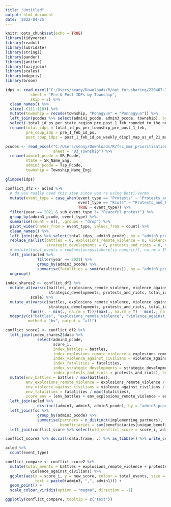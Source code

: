 ```yaml
---
title: "Untitled"
output: html_document
date: '2022-04-25'
---
```


```r
knitr::opts_chunk$set(echo = TRUE)
library(tidyverse)
library(readxl)
library(lubridate)
library(stringi)
library(pander)
library(janitor)
library(fuzzyjoin)
library(scales)
library(mdepriv)
library(broom)
```

```r
idps <- read_excel("C:/Users/seany/Downloads/R/not_for_sharing/220407-IDPs Population by Township_external request.xlsx", 
           sheet = "Pre & Post IDPs by Township",
           skip = 2) %>% 
  clean_names() %>% 
  slice(-(111:118)) %>% 
  mutate(township = recode(township, "Ponagyun" = "Ponnagyun")) %>% 
  left_join(pcodes %>% select(admin1_pcode, admin3_pcode, township), by = "township") %>% 
  select(-total_id_ps_per_state_region_pre_post_1_feb_rounded_to_the_nearest_100) %>% 
  rename(total_idps = total_id_ps_per_township_pre_post_1_feb, 
         pre_coup_idp = pre_1_feb_id_ps,
         post_coup_idps = post_1_feb_id_ps_weekly_displ_map_as_of_21_march_2022)

pcodes <- read_excel("C:/Users/seany/Downloads/R/fsc_mmr_prioritisation/Myanmar PCodes Release_9.3_Jan2021_(StRgn_Dist_Tsp_Town_Ward_VT).xlsx",
                     sheet = "03_Township") %>% 
  rename(admin1_pcode = SR_Pcode,
         state = SR_Name_Eng,
         admin3_pcode = Tsp_Pcode,
         township = Township_Name_Eng)

glimpse(idps)
```


```r
conflict_df2 <- acled %>% 
  # do you really need this step since you're using Betti-Verma
  mutate(event_type = case_when(event_type == "Protests" ~ "Protests_and_Riots",
                                event_type == "Riots" ~ "Protests_and_Riots", 
                                TRUE ~ event_type)) %>% 
  filter(year == 2021 & sub_event_type != "Peaceful protest") %>%
  group_by(admin3_pcode, event_type) %>% 
  summarise(count = n(), .groups = "drop") %>%  
  pivot_wider(names_from = event_type, values_from = count) %>% 
  clean_names() %>% 
  left_join(idps %>% select(total_idps, admin3_pcode), by = "admin3_pcode") %>% 
  replace_na(list(battles = 0, explosions_remote_violence = 0, violence_against_civilians = 0,
                  strategic_developments = 0, protests_and_riots = 0, total_idps = 0)) %>% 
  # mutate(total_events = rowSums(across(where(is.numeric)), na.rm = TRUE)) %>% 
  left_join(acled %>% 
              filter(year == 2021) %>% 
              group_by(admin3_pcode) %>% 
              summarise(fatalities = sum(fatalities)), by = "admin3_pcode") %>% 
  ungroup()
  
index_shares2 <- conflict_df2 %>%   
  mutate_at(vars(c(battles, explosions_remote_violence, violence_against_civilians, fatalities,
                   strategic_developments, protests_and_riots, total_idps)), 
           scale) %>%  
  mutate_at(vars(c(battles, explosions_remote_violence, violence_against_civilians, fatalities,
                   strategic_developments, protests_and_riots, total_idps)), 
           funs((. - min(., na.rm = T))/(max(., na.rm = T) - min(., na.rm = T)))) %>% 
  mdepriv(c("battles", "explosions_remote_violence", "violence_against_civilians", "fatalities", "strategic_developments", "protests_and_riots", "total_idps"),
          method = "bv", output = "all")

conflict_score2 <- conflict_df2 %>% 
  left_join(index_shares2$data %>% 
              select(admin3_pcode, 
                     score_i,
                     index_battles = battles, 
                     index_explosions_remote_violence = explosions_remote_violence,
                     index_violence_against_civilians = violence_against_civilians, 
                     index_fatalities = fatalities, 
                     index_strategic_developments = strategic_developments, 
                     index_protests_and_riots = protests_and_riots), by = "admin3_pcode") %>% 
  mutate(env_battles = battles / max(battles), 
         env_explosions_remote_violence = explosions_remote_violence / max(explosions_remote_violence),
         env_violence_against_civilians = violence_against_civilians / max(violence_against_civilians), 
         env_fatalities = fatalities / max(fatalities), 
         score_env = (env_battles + env_explosions_remote_violence + env_violence_against_civilians + env_fatalities) / 4) %>% 
  left_join(acled %>% 
              distinct(admin1, admin3, admin3_pcode), by = "admin3_pcode") %>% 
  left_join(fsc %>%  
              group_by(admin3_pcode) %>% 
              summarise(partners = n_distinct(implementing_partners),
                        beneficiaries = sum(beneficiaries[unique_beneficiaries == "Yes"])), by = "admin3_pcode") %>% 
  left_join(conflict_score %>% select(old_conflict_score = score_i, admin3_pcode), by = "admin3_pcode")

conflict_score2 %>% do.call(data.frame, .) %>% as_tibble() %>% write_csv("conflict_score2.csv")
```

```r
acled %>% 
  count(event_type)
```


```r
conflict_compare <- conflict_score2 %>% 
  mutate(total_events = battles + explosions_remote_violence + protests_and_riots + strategic_developments +
           violence_against_civilians) %>% 
  ggplot(aes(x = score_i, y = new_score, colour = total_events, size = fatalities,
             text = paste0(admin3, ",", admin1))) +
  geom_point() + 
  scale_colour_viridis(option = "magma", direction = -1)

ggplotly(conflict_compare, tooltip = c("text"))
```

